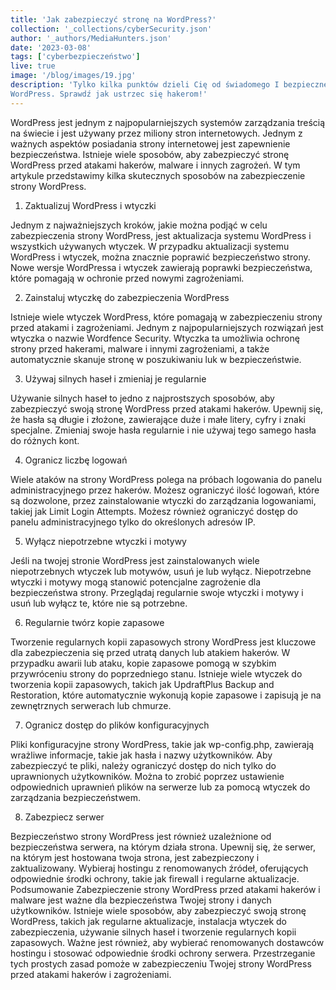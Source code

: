 ```yaml
---
title: 'Jak zabezpieczyć stronę na WordPress?'
collection: '_collections/cyberSecurity.json'
author: '_authors/MediaHunters.json'
date: '2023-03-08'
tags: ['cyberbezpieczeństwo']
live: true
image: '/blog/images/19.jpg'
description: 'Tylko kilka punktów dzieli Cię od świadomego I bezpiecznego zarządzania swoim CMS
WordPress. Sprawdź jak ustrzec się hakerom!'
---
```


WordPress jest jednym z najpopularniejszych systemów zarządzania treścią na
świecie i jest używany przez miliony stron internetowych. Jednym z ważnych
aspektów posiadania strony internetowej jest zapewnienie bezpieczeństwa. Istnieje
wiele sposobów, aby zabezpieczyć stronę WordPress przed atakami hakerów,
malware i innych zagrożeń. W tym artykule przedstawimy kilka skutecznych
sposobów na zabezpieczenie strony WordPress.

1. Zaktualizuj WordPress i wtyczki

Jednym z najważniejszych kroków, jakie można podjąć w celu zabezpieczenia strony
WordPress, jest aktualizacja systemu WordPress i wszystkich używanych wtyczek.
W przypadku aktualizacji systemu WordPress i wtyczek, można znacznie poprawić
bezpieczeństwo strony. Nowe wersje WordPressa i wtyczek zawierają poprawki
bezpieczeństwa, które pomagają w ochronie przed nowymi zagrożeniami.

2. Zainstaluj wtyczkę do zabezpieczenia WordPress

Istnieje wiele wtyczek WordPress, które pomagają w zabezpieczeniu strony przed
atakami i zagrożeniami. Jednym z najpopularniejszych rozwiązań jest wtyczka o
nazwie Wordfence Security. Wtyczka ta umożliwia ochronę strony przed hakerami,
malware i innymi zagrożeniami, a także automatycznie skanuje stronę w
poszukiwaniu luk w bezpieczeństwie.

3. Używaj silnych haseł i zmieniaj je regularnie

Używanie silnych haseł to jedno z najprostszych sposobów, aby zabezpieczyć swoją
stronę WordPress przed atakami hakerów. Upewnij się, że hasła są długie i złożone,
zawierające duże i małe litery, cyfry i znaki specjalne. Zmieniaj swoje hasła
regularnie i nie używaj tego samego hasła do różnych kont.

4. Ogranicz liczbę logowań

Wiele ataków na strony WordPress polega na próbach logowania do panelu
administracyjnego przez hakerów. Możesz ograniczyć ilość logowań, które są
dozwolone, przez zainstalowanie wtyczki do zarządzania logowaniami, takiej jak
Limit Login Attempts. Możesz również ograniczyć dostęp do panelu
administracyjnego tylko do określonych adresów IP.

5. Wyłącz niepotrzebne wtyczki i motywy

Jeśli na twojej stronie WordPress jest zainstalowanych wiele niepotrzebnych wtyczek
lub motywów, usuń je lub wyłącz. Niepotrzebne wtyczki i motywy mogą stanowić
potencjalne zagrożenie dla bezpieczeństwa strony. Przeglądaj regularnie swoje
wtyczki i motywy i usuń lub wyłącz te, które nie są potrzebne.

6. Regularnie twórz kopie zapasowe

Tworzenie regularnych kopii zapasowych strony WordPress jest kluczowe dla
zabezpieczenia się przed utratą danych lub atakiem hakerów. W przypadku awarii
lub ataku, kopie zapasowe pomogą w szybkim przywróceniu strony do poprzedniego
stanu. Istnieje wiele wtyczek do tworzenia kopii zapasowych, takich jak UpdraftPlus
Backup and Restoration, które automatycznie wykonują kopie zapasowe i zapisują je
na zewnętrznych serwerach lub chmurze.

7. Ogranicz dostęp do plików konfiguracyjnych

Pliki konfiguracyjne strony WordPress, takie jak wp-config.php, zawierają wrażliwe
informacje, takie jak hasła i nazwy użytkowników. Aby zabezpieczyć te pliki, należy
ograniczyć dostęp do nich tylko do uprawnionych użytkowników. Można to zrobić
poprzez ustawienie odpowiednich uprawnień plików na serwerze lub za pomocą
wtyczek do zarządzania bezpieczeństwem.

8. Zabezpiecz serwer

Bezpieczeństwo strony WordPress jest również uzależnione od bezpieczeństwa
serwera, na którym działa strona. Upewnij się, że serwer, na którym jest hostowana
twoja strona, jest zabezpieczony i zaktualizowany. Wybieraj hostingu z
renomowanych źródeł, oferujących odpowiednie środki ochrony, takie jak firewall i
regularne aktualizacje.
Podsumowanie
Zabezpieczenie strony WordPress przed atakami hakerów i malware jest ważne dla
bezpieczeństwa Twojej strony i danych użytkowników. Istnieje wiele sposobów, aby
zabezpieczyć swoją stronę WordPress, takich jak regularne aktualizacje, instalacja
wtyczek do zabezpieczenia, używanie silnych haseł i tworzenie regularnych kopii
zapasowych. Ważne jest również, aby wybierać renomowanych dostawców hostingu
i stosować odpowiednie środki ochrony serwera. Przestrzeganie tych prostych zasad
pomoże w zabezpieczeniu Twojej strony WordPress przed atakami hakerów i
zagrożeniami.